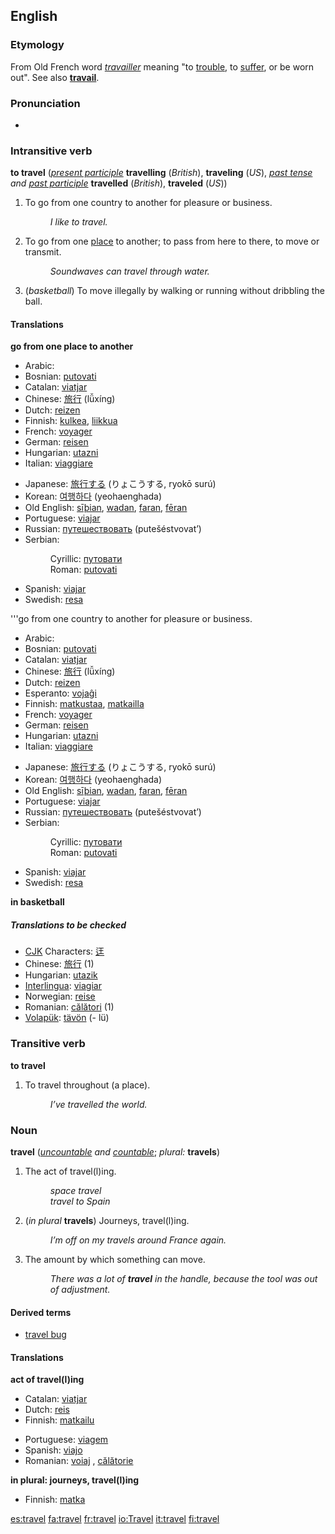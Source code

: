 ==English==
===Etymology===
From Old French word ''[[travailler]]'' meaning "to [[trouble]], to [[suffer]], or be worn out". See also '''[[travail]]'''.

===Pronunciation===
*{{audio|en-us-travel.ogg|Audio (US)}}

===Intransitive verb===
'''to travel''' (''[[present participle]]'' '''travelling''' (''British''), '''traveling''' (''US''), ''[[past tense]] and [[past participle]]'' '''travelled''' (''British''), '''traveled''' (''US''))

#To go from one country to another for pleasure or business.
#:''I like to travel.''
#To go from one [[place]] to another; to pass from here to there, to move or transmit.
#:''Soundwaves can travel through water.''
#(''basketball'') To move illegally by walking or running without dribbling the ball.

====Translations====
'''go from one place to another'''
{{top}}
*Arabic: {{ARchar|[[سافر]]}} {{Unicode|(sá:fara)}}
*Bosnian: [[putovati#Bosnian|putovati]]
*Catalan: [[viatjar]]
*Chinese: [[旅行]] (lǚxíng)
*Dutch: [[reizen]]
*Finnish: [[kulkea]], [[liikkua]]
*French: [[voyager#French|voyager]]
*German: [[reisen]]
*Hungarian: [[utazni]]
*Italian: [[viaggiare]]
{{mid}}
*Japanese: [[旅行]]する (りょこうする, ryokō surú)
*Korean: [[여행]]하다 (yeohaenghada)
*Old English: [[siþian|sīþian]], [[wadan]], [[faran]], [[feran|fēran]]
*Portuguese: [[viajar]]
*Russian: [[путешествовать]] (putešéstvovat’)
*Serbian:
*:Cyrillic: [[путовати#Serbian|путовати]]
*:Roman: [[putovati#Serbian|putovati]]
*Spanish: [[viajar]]
*Swedish: [[resa]]
{{bottom}}

'''go from one country to another for pleasure or business.
{{top}}
*Arabic: {{ARchar|[[سافر]]}} {{Unicode|(sá:fara)}}
*Bosnian: [[putovati#Bosnian|putovati]]
*Catalan: [[viatjar]]
*Chinese: [[旅行]] (lǚxíng)
*Dutch: [[reizen]]
*Esperanto: [[vojaĝi]]
*Finnish: [[matkustaa]], [[matkailla]]
*French: [[voyager#French|voyager]]
*German: [[reisen]]
*Hungarian: [[utazni]]
*Italian: [[viaggiare]]
{{mid}}
*Japanese: [[旅行]]する (りょこうする, ryokō surú)
*Korean: [[여행]]하다 (yeohaenghada)
*Old English: [[siþian|sīþian]], [[wadan]], [[faran]], [[feran|fēran]]
*Portuguese: [[viajar]]
*Russian: [[путешествовать]] (putešéstvovat’)
*Serbian:
*:Cyrillic: [[путовати#Serbian|путовати]]
*:Roman: [[putovati#Serbian|putovati]]
*Spanish: [[viajar]]
*Swedish: [[resa]]
{{bottom}}

'''in basketball'''
{{top}}
{{mid}}
{{bottom}}

=====Translations to be checked=====
<!--Remove this section once all of the translations below have been moved into the tables above.-->
{{checktrans}}
*[[CJK]] Characters: [[迋]]
*Chinese: [[旅行]] (1)
*Hungarian: [[utazik]]
*[[Interlingua]]: [[viagiar]]
*Norwegian: [[reise]]
*Romanian: [[călători]] (1)
*[[Volapük]]: [[tävön]] (- lü)

===Transitive verb===
'''to travel'''
#To travel throughout (a place).
#:''I’ve travelled the world.''

===Noun===
'''travel''' (''[[uncountable]] and [[countable]]''; ''plural:'' '''travels''')

#The act of travel(l)ing.
#:''space travel''
#:''travel to Spain''
#(''in plural'' '''travels''') Journeys, travel(l)ing.
#:''I’m off on my travels around France again.''
#The amount by which something can move.
#:''There was a lot of '''travel''' in the handle, because the tool was out of adjustment.''

====Derived terms====
*[[travel bug]]

====Translations====

'''act of travel(l)ing'''
{{top}}
*Catalan: [[viatjar]]
*Dutch: [[reis]]
*Finnish: [[matkailu]]
{{mid}}
*Portuguese: [[viagem]] {{f}}
*Spanish: [[viajo]]
*Romanian: [[voiaj]] {{n}}, [[călătorie]] {{f}}
{{bottom}}

'''in plural: journeys, travel(l)ing'''
{{top}}
*Finnish: [[matka]]
{{mid}}
{{bottom}}

[[es:travel]]
[[fa:travel]]
[[fr:travel]]
[[io:Travel]]
[[it:travel]]
[[fi:travel]]